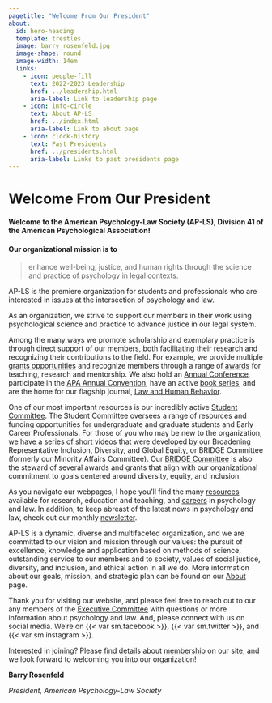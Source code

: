 ```yaml
---
pagetitle: "Welcome From Our President"
about: 
  id: hero-heading
  template: trestles
  image: barry_rosenfeld.jpg
  image-shape: round
  image-width: 14em
  links:
    - icon: people-fill
      text: 2022-2023 Leadership
      href: ../leadership.html
      aria-label: Link to leadership page
    - icon: info-circle
      text: About AP-LS
      href: ../index.html
      aria-label: Link to about page
    - icon: clock-history
      text: Past Presidents
      href: ../presidents.html
      aria-label: Links to past presidents page
---
```


# Welcome From Our President

::: {#hero-heading}
#### Welcome to the American Psychology-Law Society (AP-LS), Division 41 of the American Psychological Association!

#### Our organizational mission is to

> enhance well-being, justice, and human rights through the science and practice of psychology in legal contexts.

AP-LS is the premiere organization for students and professionals who are interested in issues at the intersection of psychology and law.
:::

As an organization, we strive to support our members in their work using psychological science and practice to advance justice in our legal system.

Among the many ways we promote scholarship and exemplary practice is through direct support of our members, both facilitating their research and recognizing their contributions to the field. For example, we provide multiple [grants opportunities](../../awards/index.html) and recognize members through a range of [awards](../../awards/index.html) for teaching, research and mentorship. We also hold an [Annual Conference](../conference/index.html), participate in the [APA Annual Convention](https://convention.apa.org/future-conventions), have an active [book series](../../publications/index.html), and are the home for our flagship journal, [Law and Human Behavior](https://www.apa.org/pubs/journals/lhb/).

One of our most important resources is our incredibly active [Student Committee](https://www.apls-students.org/). The Student Committee oversees a range of resources and funding opportunities for undergraduate and graduate students and Early Career Professionals. For those of you who may be new to the organization, [we have a series of short videos](../../resources/videos/index.html) that were developed by our Broadening Representative Inclusion, Diversity, and Global Equity, or BRIDGE Committee (formerly our Minority Affairs Committee). Our [BRIDGE Committee](../committees.html) is also the steward of several awards and grants that align with our organizational commitment to goals centered around diversity, equity, and inclusion.

As you navigate our webpages, I hope you'll find the many [resources](../../resources/index.html) available for research, education and teaching, and [careers](../../resources/videos/careers2022/index.html) in psychology and law. In addition, to keep abreast of the latest news in psychology and law, check out our monthly [newsletter](../../resources/newsletter/index.html).

AP-LS is a dynamic, diverse and multifaceted organization, and we are committed to our vision and mission through our values: the pursuit of excellence, knowledge and application based on methods of science, outstanding service to our members and to society, values of social justice, diversity, and inclusion, and ethical action in all we do. More information about our goals, mission, and strategic plan can be found on our [About](../index.html) page.

Thank you for visiting our website, and please feel free to reach out to our any members of the [Executive Committee](../leadership.html) with questions or more information about psychology and law. And, please connect with us on social media. We're on {{< var sm.facebook >}}, {{< var sm.twitter >}}, and {{< var sm.instagram >}}.

Interested in joining? Please find details about [membership](../membership/index.html) on our site, and we look forward to welcoming you into our organization!

**Barry Rosenfeld**

*President, American Psychology-Law Society*
